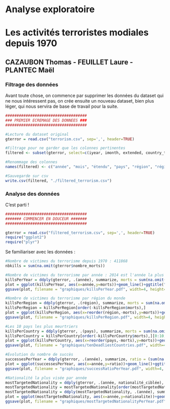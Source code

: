 # Analyse exploratoire
# Les activités terroristes modiales depuis 1970
## CAZAUBON Thomas - FEUILLET Laure - PLANTEC Maël

### Filtrage des données

Avant toute chose, on commence par supprimer les données du dataset qui ne nous intéressent pas, on crée ensuite un nouveau dataset, bien plus léger, qui nous servira de base de travail pour la suite.

```r
####################################
### PREMIER ECREMAGE DES DONNEES ###
####################################

#Lecture du dataset original
gterror = read.csv("terrorism.csv", sep=',', header=TRUE)

#Filtrage pour ne garder que les colonnes pertinentes
filtered <- subset(gterror, select=c(iyear, imonth, extended, country_txt, region_txt, provstate, city, latitude, longitude, multiple, success, suicide, attacktype1_txt, targtype1_txt, natlty1_txt, gname, nperps, claimed, weaptype1_txt, nkill, nkillter, nwound, nwoundte))

#Renommage des colonnes 
names(filtered) <- c("année", "mois", "étendu", "pays", "région", "région_locale", "ville", "latitude", "longitude", "multiple", "succès", "suicide", "type_attaque", "cible", "nationalité_ciblée", "responsable", "nombre_terroristes", "revendiqué", "type_arme", "nombre_morts", "nombre_terroristes_morts", "nombre_blessés", "nombre_terroristes_blessés")

#Sauvegarde sur csv
write.csv(filtered, "./filtered_terrorism.csv")
```
### Analyse des données
C'est parti !
```r
####################################
####### COMMENCER EN DOUCEUR #######
####################################

gterror = read.csv("filtered_terrorism.csv", sep=',', header=TRUE)
require("ggplot2")
require("plyr")
```
Se familiariser avec les données :
```r
#Nombre de victimes du terrorisme depuis 1970 : 411868
nbkills = sum(na.omit(gterror$nombre_morts))

#Nombre de victimes du terrorisme par année : 2014 est l'année la plus meurtrière avec quasiment 45000 victimes !
killsPerYear = ddply(gterror, .(année), summarize, morts = sum(na.omit(nombre_morts)))
plot = ggplot(killsPerYear, aes(x=année,y=morts))+geom_line()+ggtitle("Evolution du nombre de victimes du terrorisme dans le monde.")+xlab("Année")+ylab("Nombre de morts")+theme(axis.text.x = element_text(angle=45))
ggsave(plot, filename = "graphiques/killsPerYear.pdf", width=4, height=3)

#Nombre de victimes du terrorisme par région du monde
killsPerRegion = ddply(gterror, .(région), summarize, morts = sum(na.omit(nombre_morts)))
killsPerRegion = killsPerRegion[order(-killsPerRegion$morts),]
plot = ggplot(killsPerRegion, aes(x=reorder(région,-morts),y=morts))+geom_bar(stat="identity")+ggtitle("Nombre de victimes du terrorisme par région")+xlab("Région")+ylab("Nombre de morts")+coord_flip()
ggsave(plot, filename = "graphiques/killsPerRegion.pdf", width=4, height=3)

#Les 10 pays les plus meurtriers
killsPerCountry = ddply(gterror, .(pays), summarize, morts = sum(na.omit(nombre_morts)))
killsPerCountry = killsPerCountry[order(-killsPerCountry$morts),][0:10,]
plot = ggplot(killsPerCountry, aes(x=reorder(pays,-morts),y=morts))+geom_bar(stat="identity")+ggtitle("Les dix pays les plus touchés")+xlab("Pays")+ylab("Nombre de morts")+theme(axis.text.x = element_text(angle=45))
ggsave(plot, filename = "graphiques/tenDeadliestCountries.pdf", width=4, height=3)

#Evolution du nombre de succès
successesPerYear = ddply(gterror, .(année), summarize, ratio = (sum(na.omit(succès))/length(année)))
plot = ggplot(successesPerYear, aes(x=année,y=ratio))+geom_line()+ggtitle("Evolution du taux de réussite des attentats.")+xlab("Année")+ylab("Taux de réussite")+theme(axis.text.x = element_text(angle=45))
ggsave(plot, filename = "graphiques/successRatioPerYear.pdf", width=4, height=3)

#Nationalité la plus visée par année
mostTargetedNationality = ddply(gterror, .(année, nationalité_ciblée), summarize, morts = sum(na.omit(nombre_morts)))
mostTargetedNationality = mostTargetedNationality[order(mostTargetedNationality$année, -mostTargetedNationality$morts),]
mostTargetedNationality = ddply(mostTargetedNationality, .(année), summarize, nationalite = nationalité_ciblée[1], morts = morts[1])
plot = ggplot(mostTargetedNationality, aes(x=année,y=nationalite))+geom_line()+ggtitle("Evolution du taux de réussite des attentats.")+xlab("Année")+ylab("Taux de réussite")+theme(axis.text.x = element_text(angle=45))
ggsave(plot, filename = "graphiques/mostTargetedNationalityPerYear.pdf", width=4, height=3)
```
